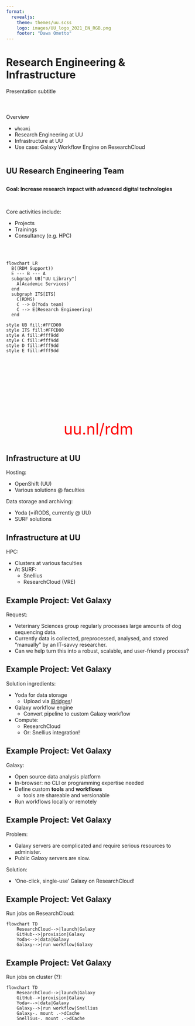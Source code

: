 ```yaml
--- 
format: 
  revealjs:
    theme: themes/uu.scss
    logo: images/UU_logo_2021_EN_RGB.png
    footer: "Dawa Ometto"
---
```


# Research Engineering & Infrastructure  {data-background-color="#FFCD00"}

::: {.r-stack}
Presentation subtitle
:::

::: {.footer}
:::

# {data-background-color="#FFCD00"}

:::::::::::::: {.columns}

::: {.column width="40%"}

::: {.subtitle}

Overview

:::
* `whoami`
* Research Engineering at UU
* Infrastructure at UU
* Use case: Galaxy Workflow Engine on ResearchCloud
:::

::::::::::::::


## UU Research Engineering Team

::: {style="text-align: left; margin-top: 2em"}
**Goal: Increase research impact with advanced digital technologies**

<br>

Core activities include:

- Projects
- Trainings
- Consultancy (e.g. HPC)
:::

##

<br>
```mermaid
flowchart LR
  B((RDM Support))
  E --- B --- A
  subgraph UB["UU Library"]
    A(Academic Services)
  end
  subgraph ITS[ITS]
    C(RDMS)
    C --> D(Yoda team)
    C --> E(Research Engineering)
  end

style UB fill:#FFCD00
style ITS fill:#FFCD00
style A fill:#fff9dd
style C fill:#fff9dd
style D fill:#fff9dd
style E fill:#fff9dd
```

::: {style="text-align: center; margin-top: 180px; font-size: 3em; color: red;"}

uu.nl/rdm

:::

## Infrastructure at UU
::: {.theme-section}

Hosting:

- OpenShift (UU)
- Various solutions @ faculties

Data storage and archiving:

- Yoda (=iRODS, currently @ UU)
- SURF solutions

:::

## Infrastructure at UU
::: {.theme-section}

HPC:

- Clusters at various faculties
- At SURF:
  - Snellius
  - ResearchCloud (VRE)

:::
## Example Project: Vet Galaxy
::: {.theme-section}

Request:

- Veterinary Sciences group regularly processes large amounts of dog sequencing data.
- Currently data is collected, preprocessed, analysed, and stored "manually" by an IT-savvy researcher.
- Can we help turn this into a robust, scalable, and user-friendly process?
  
:::

## Example Project: Vet Galaxy
::: {.theme-section}

Solution ingredients:

- Yoda for data storage
  - Upload via [iBridges](https://github.com/UtrechtUniversity/ibridges)!
- Galaxy workflow engine
  - Convert pipeline to custom Galaxy workflow
- Compute:
  - ResearchCloud
  - Or: Snellius integration!

:::

## Example Project: Vet Galaxy
::: {.theme-section}

Galaxy:

* Open source data analysis platform
* In-browser: no CLI or programming expertise needed
* Define custom **tools** and **workflows**
  * tools are shareable and versionable
* Run workflows locally or remotely

:::

## Example Project: Vet Galaxy
::: {.theme-section}

Problem:

- Galaxy servers are complicated and require serious resources to administer.
- Public Galaxy servers are slow.

Solution:

- 'One-click, single-use' Galaxy on ResearchCloud!

:::

## Example Project: Vet Galaxy
::: {.theme-section}

Run jobs on ResearchCloud:

```mermaid
flowchart TD
    ResearchCloud-->|launch|Galaxy
    GitHub-->|provision|Galaxy
    Yoda<-->|data|Galaxy
    Galaxy-->|run workflow|Galaxy
```

:::

## Example Project: Vet Galaxy
::: {.theme-section}

Run jobs on cluster (?):

```mermaid

flowchart TD
    ResearchCloud-->|launch|Galaxy
    GitHub-->|provision|Galaxy
    Yoda<-->|data|Galaxy
    Galaxy-->|run workflow|Snellius
    Galaxy-. mount .->dCache
    Snellius-. mount .->dCache
```

:::
